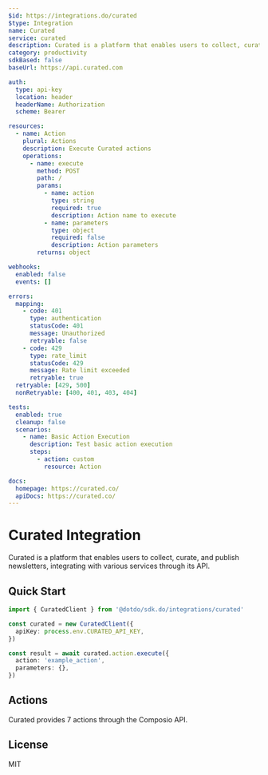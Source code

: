 ```yaml
---
$id: https://integrations.do/curated
$type: Integration
name: Curated
service: curated
description: Curated is a platform that enables users to collect, curate, and publish newsletters, integrating with various services through its API.
category: productivity
sdkBased: false
baseUrl: https://api.curated.com

auth:
  type: api-key
  location: header
  headerName: Authorization
  scheme: Bearer

resources:
  - name: Action
    plural: Actions
    description: Execute Curated actions
    operations:
      - name: execute
        method: POST
        path: /
        params:
          - name: action
            type: string
            required: true
            description: Action name to execute
          - name: parameters
            type: object
            required: false
            description: Action parameters
        returns: object

webhooks:
  enabled: false
  events: []

errors:
  mapping:
    - code: 401
      type: authentication
      statusCode: 401
      message: Unauthorized
      retryable: false
    - code: 429
      type: rate_limit
      statusCode: 429
      message: Rate limit exceeded
      retryable: true
  retryable: [429, 500]
  nonRetryable: [400, 401, 403, 404]

tests:
  enabled: true
  cleanup: false
  scenarios:
    - name: Basic Action Execution
      description: Test basic action execution
      steps:
        - action: custom
          resource: Action

docs:
  homepage: https://curated.co/
  apiDocs: https://curated.co/
---
```


# Curated Integration

Curated is a platform that enables users to collect, curate, and publish newsletters, integrating with various services through its API.

## Quick Start

```typescript
import { CuratedClient } from '@dotdo/sdk.do/integrations/curated'

const curated = new CuratedClient({
  apiKey: process.env.CURATED_API_KEY,
})

const result = await curated.action.execute({
  action: 'example_action',
  parameters: {},
})
```

## Actions

Curated provides 7 actions through the Composio API.

## License

MIT
